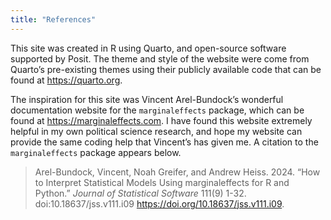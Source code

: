 ---
title: "References"
---

This site was created in R using Quarto, and open-source software supported by Posit. The theme and style of the website were come from Quarto's pre-existing themes using their publicly available code that can be found at [https://quarto.org](https://quarto.org).

The inspiration for this site was Vincent Arel-Bundock's wonderful documentation website for the `marginaleffects` package, which can be found at [https://marginaleffects.com](https://marginaleffects.com/). I have found this website extremely helpful in my own political science research, and hope my website can provide the same coding help that Vincent's has given me. A citation to the `marginaleffects` package appears below.

> Arel-Bundock, Vincent, Noah Greifer, and Andrew Heiss. 2024. “How to Interpret Statistical Models Using marginaleffects for R and Python.” *Journal of Statistical Software* 111(9) 1-32. doi:10.18637/jss.v111.i09 [https://doi.org/10.18637/jss.v111.i09](https://doi.org/10.18637/jss.v111.i09).


